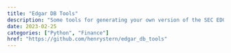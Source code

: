 ```yaml
---
title: "Edgar DB Tools"
description: "Some tools for generating your own version of the SEC EDGAR database of financial statements"
date: 2023-02-25
categories: ["Python", "Finance"]
href: "https://github.com/henrystern/edgar_db_tools"
---
```

